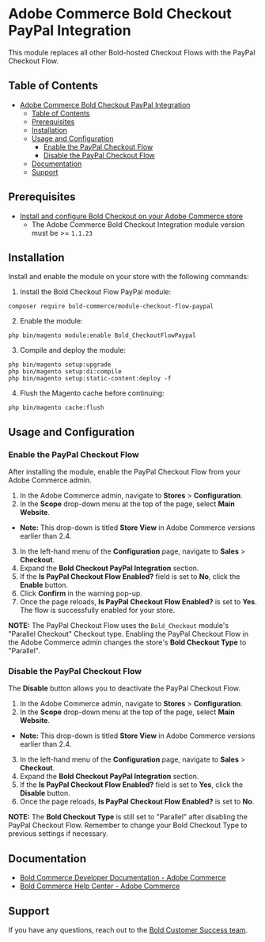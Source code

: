# Adobe Commerce Bold Checkout PayPal Integration

This module replaces all other Bold-hosted Checkout Flows with the PayPal Checkout Flow.

## Table of Contents

- [Adobe Commerce Bold Checkout PayPal Integration](#adobe-commerce-bold-checkout-paypal-integration)
  - [Table of Contents](#table-of-contents)
  - [Prerequisites](#prerequisites)
  - [Installation](#installation)
  - [Usage and Configuration](#usage-and-configuration)
    - [Enable the PayPal Checkout Flow](#enable-the-paypal-checkout-flow)
    - [Disable the PayPal Checkout Flow](#disable-the-paypal-checkout-flow)
  - [Documentation](#documentation)
  - [Support](#support)

## Prerequisites

- [Install and configure Bold Checkout on your Adobe Commerce store](https://developer.boldcommerce.com/guides/platform-integration/adobe-commerce/installation)
  - The Adobe Commerce Bold Checkout Integration module version must be >= `1.1.23`

## Installation

Install and enable the module on your store with the following commands:

1. Install the Bold Checkout Flow PayPal module:

  ```
  composer require bold-commerce/module-checkout-flow-paypal
  ```

2. Enable the module:

  ```
  php bin/magento module:enable Bold_CheckoutFlowPaypal
  ```
   
3. Compile and deploy the module:

  ```
  php bin/magento setup:upgrade
  php bin/magento setup:di:compile
  php bin/magento setup:static-content:deploy -f
  ```

4. Flush the Magento cache before continuing:

  ```
  php bin/magento cache:flush
  ```
   
## Usage and Configuration

### Enable the PayPal Checkout Flow

After installing the module, enable the PayPal Checkout Flow from your Adobe Commerce admin.

1. In the Adobe Commerce admin, navigate to **Stores** > **Configuration**.
2. In the **Scope** drop-down menu at the top of the page, select **Main Website**.
  * **Note:** This drop-down is titled **Store View** in Adobe Commerce versions earlier than 2.4.
3. In the left-hand menu of the **Configuration** page, navigate to **Sales** > **Checkout**.
4. Expand the **Bold Checkout PayPal Integration** section.
5. If the **Is PayPal Checkout Flow Enabled?** field is set to **No**, click the **Enable** button.
6. Click **Confirm** in the warning pop-up.
7. Once the page reloads, **Is PayPal Checkout Flow Enabled?** is set to **Yes**. The flow is successfully enabled for your store.

**NOTE:** The PayPal Checkout Flow uses the `Bold_Checkout` module's "Parallel Checkout" Checkout type. Enabling the PayPal Checkout Flow in the Adobe Commerce admin changes the store's **Bold Checkout Type** to "Parallel".

### Disable the PayPal Checkout Flow

The **Disable** button allows you to deactivate the PayPal Checkout Flow. 

1. In the Adobe Commerce admin, navigate to **Stores** > **Configuration**.
2. In the **Scope** drop-down menu at the top of the page, select **Main Website**.
  * **Note:** This drop-down is titled **Store View** in Adobe Commerce versions earlier than 2.4.
3. In the left-hand menu of the **Configuration** page, navigate to **Sales** > **Checkout**.
4. Expand the **Bold Checkout PayPal Integration** section.
5. If the **Is PayPal Checkout Flow Enabled?** field is set to **Yes**, click the **Disable** button.
6. Once the page reloads, **Is PayPal Checkout Flow Enabled?** is set to **No**.

**NOTE:** The **Bold Checkout Type** is still set to "Parallel" after disabling the PayPal Checkout Flow. Remember to change your Bold Checkout Type to previous settings if necessary.

## Documentation

- [Bold Commerce Developer Documentation - Adobe Commerce](https://developer.boldcommerce.com/guides/platform-integration/adobe-commerce/overview)
- [Bold Commerce Help Center - Adobe Commerce](https://support.boldcommerce.com/hc/en-us/categories/16190946964756-Checkout)

## Support

If you have any questions, reach out to the [Bold Customer Success team](https://support.boldcommerce.com/hc/en-us/requests/new?ticket_form_id=132106).
